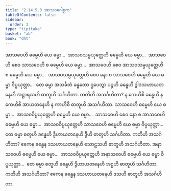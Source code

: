 ```yaml
---
title: "2.14.5.3 အာသဝဂေါစ္ဆက"
tableOfContents: false
sidebar:
  order: 3
type: "tipitaka"
basket: "ab"
book: "dht"
---
```



<DynamicBreadcrumb />

<Division number="498" book="dht" e="ch" v="31" p="96">

<Paragraph number="619" book="dht">
အာသဝေဟိ ဓမ္မေဟိ ယေ ဓမ္မာ…  အာသဝသမ္ပယုတ္တေဟိ ဓမ္မေဟိ ယေ ဓမ္မာ…  အာသဝေဟိ စေဝ သာသဝေဟိ စ ဓမ္မေဟိ ယေ ဓမ္မာ…  အာသဝေဟိ စေဝ အာသဝသမ္ပယုတ္တေဟိ စ ဓမ္မေဟိ ယေ ဓမ္မာ…  အာသဝသမ္ပယုတ္တေဟိ စေဝ နော စ အာသဝေဟိ ဓမ္မေဟိ ယေ ဓမ္မာ ဝိပ္ပယုတ္တာ…  တေ ဓမ္မာ အသင်္ခတံ ခန္ဓတော ဌပေတွာ ပဉ္စဟိ ခန္ဓေဟိ ဒွါဒသဟာယတနေဟိ အဋ္ဌာရသဟိ ဓာတူဟိ သင်္ဂဟိတာ. ကတိဟိ အသင်္ဂဟိတာ? န ကေဟိစိ ခန္ဓေဟိ န ကေဟိစိ အာယတနေဟိ န ကာဟိစိ ဓာတူဟိ အသင်္ဂဟိတာ.
</Paragraph>

</Division>
<Division number="499" book="dht" e="ch" v="31" p="96">

<Paragraph number="620" book="dht">
သာသဝေဟိ ဓမ္မေဟိ ယေ ဓမ္မာ…  အာသဝဝိပ္ပယုတ္တေဟိ ဓမ္မေဟိ ယေ ဓမ္မာ…  သာသဝေဟိ စေဝ နော စ အာသဝေဟိ ဓမ္မေဟိ ယေ ဓမ္မာ…  အာသဝဝိပ္ပယုတ္တေဟိ သာသဝေဟိ ဓမ္မေဟိ ယေ ဓမ္မာ ဝိပ္ပယုတ္တာ…  တေ ဓမ္မာ စတူဟိ ခန္ဓေဟိ ဒွီဟာယတနေဟိ ဒွီဟိ ဓာတူဟိ သင်္ဂဟိတာ. ကတိဟိ အသင်္ဂဟိတာ? ဧကေန ခန္ဓေန ဒသဟာယတနေဟိ သောဠသဟိ ဓာတူဟိ အသင်္ဂဟိတာ.
</Paragraph>

</Division>
<Division number="500" book="dht" e="ch" v="31" p="96">

<Paragraph number="621" book="dht">
အနာသဝေဟိ ဓမ္မေဟိ ယေ ဓမ္မာ…  အာသဝဝိပ္ပယုတ္တေဟိ အနာသဝေဟိ ဓမ္မေဟိ ယေ ဓမ္မာ ဝိပ္ပယုတ္တာ…  တေ ဓမ္မာ စတူဟိ ခန္ဓေဟိ ဒွီဟာယတနေဟိ အဋ္ဌဟိ ဓာတူဟိ သင်္ဂဟိတာ. ကတိဟိ အသင်္ဂဟိတာ? ဧကေန ခန္ဓေန ဒသဟာယတနေဟိ ဒသဟိ ဓာတူဟိ အသင်္ဂဟိတာ.
</Paragraph>
</Division>
